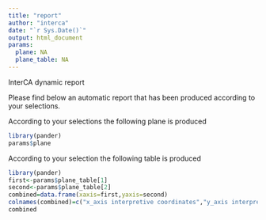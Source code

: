 ```yaml
---
title: "report"
author: "interca"
date: "`r Sys.Date()`"
output: html_document
params:
  plane: NA
  plane_table: NA
---
```


InterCA dynamic report

Please find below an automatic report that has been produced according to your selections. 


According to your selections the following plane is produced

```r
library(pander)
params$plane
```

According to your selection the following table is produced
```r
library(pander)
first<-params$plane_table[1]
second<-params$plane_table[2]
combined=data.frame(xaxis=first,yaxis=second)
colnames(combined)=c("x_axis interpretive coordinates","y_axis interpretive coordinates")
combined
```


